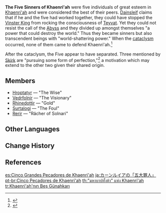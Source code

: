 {{Terminology Infobox
|region = Khaenri'ah
}}
'''The Five Sinners of Khaenri'ah''' were five individuals of great esteem in [[Khaenri'ah]] and were considered the best of their peers. [[Dainsleif]] claims that if he and the five had worked together, they could have stopped the [[Irmin|Vinster King]] from rocking the consciousness of [[Teyvat]]. Yet they could not resist the call of the [[Abyss]] and they divided up amongst themselves "a power that could destroy the world." Thus they became sinners but also transcendent beings with "world-shattering power." When the [[cataclysm]] occurred, none of them came to defend Khaenri'ah.<ref>{{Ref/Quest|Memories That Should Not Exist}}</ref>

After the cataclysm, the Five appear to have separated. Three mentioned by [[Skirk]] are "pursuing some form of perfection,"<ref>{{Ref/Quest|The Opera of Noirceur and Blancheur}}</ref> a motivation which may extend to the other two given their shared origin.

==Members==
* [[Hroptatyr]] &mdash; "The Wise"
* [[Vedrfolnir]] &mdash; "The Visionary"
* [[Rhinedottir]] &mdash; "Gold"
* [[Surtalogi]] &mdash; "The Foul"
* [[Rerir]] &mdash; "Rächer of Solnari"

==Other Languages==
{{Other Languages
|en       = The Five Sinners of Khaenri'ah
|zhs      = 坎瑞亚的「五大罪人」
|zhs_rm   = Kǎnruìyà de “Wǔ Dà Zuìrén"
|zht      = 坎瑞亞的「五大罪人」
|zht_rm   = Kǎnruìyà de “Wǔ Dà Zuìrén"
|zh_tl    = “Five Great Sinners” of Khaenri'ah
|ja       = カーンルイアの「五大罪人」
|ja_rm    = Kaanruia no “Godaitsumibito”
|ja_tl    = "Five Great Sinners" of Khaenri'ah
|ko       = 켄리아의 「오대 죄인」
|ko_rm    = 
|ko_tl    = "Five Great Sinners" of Khaenri'ah
|es       = Cinco Grandes Pecadores de Khaenri'ah
|es_tl    = Five Great Sinners of Khaenri'ah
|fr       = Les cinq pécheurs de Khaenri'ah
|fr_tl    = The Five Sinners of Khaenri'ah
|ru       = Пять Грешников Каэнри'ах
|ru_tl    = The Five Sinners of Khaenri'ah
|th       = "มหาบาปทั้งห้า" แห่ง Khaenri'ah
|th_rm    = "Maha-baab tang Haa" haeng Khaenri'ah
|th_tl    = "Five Great Sinners" of Khaenri'ah
|vi       = "Năm Tội Nhân" của Khaenri'ah
|vi_tl    = 
|de       = Die fünf Sünder von Khaenri’ah
|de_tl    = The Five Sinners of Khaenri'ah
|id       = Lima Pendosa dari Khaenri'ah
|id_tl    = The Five Sinners of Khaenri'ah
|pt       = Cinco Pecadores de Khaenri'ah
|pt_tl    = Five Sinners of Khaenri'ah
|tr       = Khaenri'ah'nın Beş Günahkarı
|tr_tl    = 
|it       = I Cinque Peccatori di Khaenri'ah
|it_tl    = 
}}

==Change History==
{{Change History|introduced=4.7}}

==References==
{{Reflist}}

[[es:Cinco Grandes Pecadores de Khaenri'ah]]
[[ja:カーンルイアの「五大罪人」]]
[[pt-br:Cinco Pecadores de Khaenri'ah]]
[[th:"มหาบาปทั้งห้า" แห่ง Khaenri'ah]]
[[tr:Khaenri'ah'nın Beş Günahkarı]]